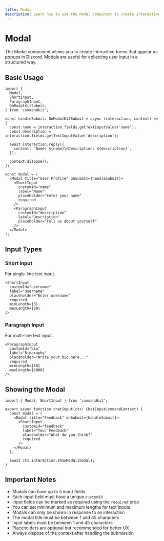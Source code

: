 ```yaml
---
title: Modal
description: Learn how to use the Modal component to create interactive forms
---
```


# Modal

The Modal component allows you to create interactive forms that appear as popups in Discord. Modals are useful for collecting user input in a structured way.

## Basic Usage

```tsx
import {
  Modal,
  ShortInput,
  ParagraphInput,
  OnModalKitSubmit,
} from 'commandkit';

const handleSubmit: OnModalKitSubmit = async (interaction, context) => {
  const name = interaction.fields.getTextInputValue('name');
  const description = interaction.fields.getTextInputValue('description');

  await interaction.reply({
    content: `Name: ${name}\nDescription: ${description}`,
  });

  context.dispose();
};

const modal = (
  <Modal title="User Profile" onSubmit={handleSubmit}>
    <ShortInput
      customId="name"
      label="Name"
      placeholder="Enter your name"
      required
    />
    <ParagraphInput
      customId="description"
      label="Description"
      placeholder="Tell us about yourself"
    />
  </Modal>
);
```

## Input Types

### Short Input

For single-line text input.

```tsx
<ShortInput
  customId="username"
  label="Username"
  placeholder="Enter username"
  required
  minLength={3}
  maxLength={20}
/>
```

### Paragraph Input

For multi-line text input.

```tsx
<ParagraphInput
  customId="bio"
  label="Biography"
  placeholder="Write your bio here..."
  required
  minLength={10}
  maxLength={1000}
/>
```

## Showing the Modal

```tsx
import { Modal, ShortInput } from 'commandkit';

export async function chatInput(ctx: ChatInputCommandContext) {
  const modal = (
    <Modal title="Feedback" onSubmit={handleSubmit}>
      <ShortInput
        customId="feedback"
        label="Your Feedback"
        placeholder="What do you think?"
        required
      />
    </Modal>
  );

  await ctx.interaction.showModal(modal);
}
```

## Important Notes

- Modals can have up to 5 input fields
- Each input field must have a unique `customId`
- Input fields can be marked as required using the `required` prop
- You can set minimum and maximum lengths for text inputs
- Modals can only be shown in response to an interaction
- The modal title must be between 1 and 45 characters
- Input labels must be between 1 and 45 characters
- Placeholders are optional but recommended for better UX
- Always dispose of the context after handling the submission
